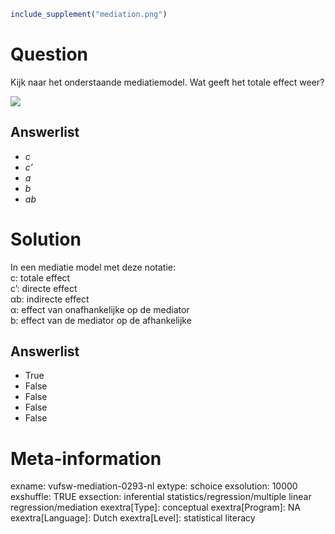 ```r
include_supplement("mediation.png")
```

Question
========
Kijk naar het onderstaande mediatiemodel. Wat geeft het totale effect
weer?  
  
![](mediation.png)

Answerlist
----------
* *c*
* *c'*
* *a*
* *b*
* *ab*

Solution
========





In een mediatie model met deze notatie:  
c: totale effect  
c': directe effect  
αb: indirecte effect  
α: effect van onafhankelijke op de mediator  
b: effect van de mediator op de afhankelijke




Answerlist
----------
* True
* False
* False
* False
* False

Meta-information
================
exname: vufsw-mediation-0293-nl
extype: schoice
exsolution: 10000
exshuffle: TRUE
exsection: inferential statistics/regression/multiple linear regression/mediation
exextra[Type]: conceptual
exextra[Program]: NA
exextra[Language]: Dutch
exextra[Level]: statistical literacy


